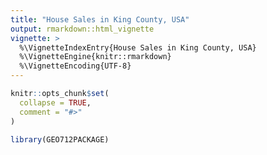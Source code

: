 ```yaml
---
title: "House Sales in King County, USA"
output: rmarkdown::html_vignette
vignette: >
  %\VignetteIndexEntry{House Sales in King County, USA}
  %\VignetteEngine{knitr::rmarkdown}
  %\VignetteEncoding{UTF-8}
---
```


```r
knitr::opts_chunk$set(
  collapse = TRUE,
  comment = "#>"
)
```

```r
library(GEO712PACKAGE)
```
